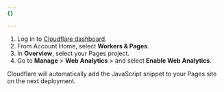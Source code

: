 ```yaml
---
{}

---
```


1. Log in to [Cloudflare dashboard](https://dash.cloudflare.com/login).
2. From Account Home, select **Workers & Pages**.
3. In **Overview**, select your Pages project.
4. Go to **Manage** > **Web Analytics** > and select **Enable Web Analytics**.

Cloudflare will automatically add the JavaScript snippet to your Pages site on the next deployment.
